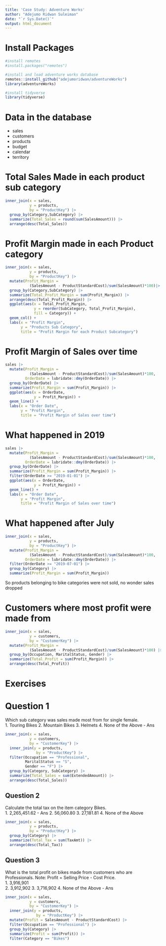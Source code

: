 ```yaml
---
title: 'Case Study: Adventure Works'
author: "Adejumo Ridwan Suleiman"
date: "`r Sys.Date()`"
output: html_document
---
```


# Install Packages
```r
#install remotes
#install.packages("remotes")

#install and load adventure works database
remotes::install_github("adejumoridwan/adventureWorks")
library(adventureWorks)

#install tidyverse
library(tidyverse)

```

# Data in the database
- sales
- customers
- products
- budget
- calendar
- territory

# Total Sales Made in each product sub category
```r
inner_join(x = sales, 
           y = products,
           by = "ProductKey") |> 
  group_by(Category,SubCategory) |> 
  summarize(Total_Sales = round(sum(SalesAmount))) |> 
  arrange(desc(Total_Sales))

```

# Profit Margin made in each Product category
```r
inner_join(x = sales, 
           y = products,
           by = "ProductKey") |> 
  mutate(Profit_Margin = 
           (SalesAmount - ProductStandardCost)/sum(SalesAmount)*100)|> 
  group_by(Category,SubCategory) |> 
  summarize(Total_Profit_Margin = sum(Profit_Margin)) |> 
  arrange(desc(Total_Profit_Margin)) |> 
  ggplot(aes(x = Total_Profit_Margin,
             y = reorder(SubCategory, Total_Profit_Margin),
             fill = Category)) +
  geom_col() +
  labs(x = "Profit Margin",
       y = "Products Sub Category",
       title = "Profit Margin for each Product Subcategory")
```

# Profit Margin of Sales over time
```r
sales |> 
  mutate(Profit_Margin = 
           (SalesAmount - ProductStandardCost)/sum(SalesAmount)*100,
         OrderDate = lubridate::dmy(OrderDate)) |> 
  group_by(OrderDate) |> 
  summarize(Profit_Margin = sum(Profit_Margin)) |> 
  ggplot(aes(x = OrderDate,
             y = Profit_Margin)) +
  geom_line() +
  labs(x = "Order Date",
       y = "Profit Margin",
       title = "Profit Margin of Sales over time")
```

# What happened in 2019
```r
sales |> 
  mutate(Profit_Margin = 
           (SalesAmount - ProductStandardCost)/sum(SalesAmount)*100,
         OrderDate = lubridate::dmy(OrderDate)) |> 
  group_by(OrderDate) |> 
  summarize(Profit_Margin = sum(Profit_Margin)) |> 
  filter(OrderDate >= "2019-01-01") |> 
  ggplot(aes(x = OrderDate,
             y = Profit_Margin)) +
  geom_line() +
  labs(x = "Order Date",
       y = "Profit Margin",
       title = "Profit Margin of Sales over time")
```

# What happened after July
```r
inner_join(x = sales, 
           y = products,
           by = "ProductKey") |>  
  mutate(Profit_Margin = 
           (SalesAmount - ProductStandardCost)/sum(SalesAmount)*100,
         OrderDate = lubridate::dmy(OrderDate)) |> 
  filter(OrderDate >= "2019-07-01") |> 
  group_by(Category) |> 
  summarize(Profit_Margin = sum(Profit_Margin))
```
So products belonging to bike categories were not sold, no wonder sales dropped

# Customers where most profit were made from
```r
inner_join(x = sales, 
           y = customers,
           by = "CustomerKey") |> 
  mutate(Profit_Margin = 
           (SalesAmount - ProductStandardCost)/sum(SalesAmount)*100) |> 
  group_by(Occupation, MaritalStatus, Gender) |> 
  summarize(Total_Profit = sum(Profit_Margin)) |>
  arrange(desc(Total_Profit))
```

# Exercises

# Question 1
Which sub category was sales made most from for single female.  
1. Touring Bikes
2. Mountain Bikes
3. Helmets
4. None of the Above - Ans
```r
inner_join(x = sales, 
           y = customers,
           by = "CustomerKey") |> 
  inner_join(y = products,
              by = "ProductKey") |> 
  filter(Occupation == "Professional",
         MaritalStatus == "S",
         Gender == "F") |> 
  group_by(Category, SubCategory) |> 
  summarize(Total_Sales = sum(ExtendedAmount)) |> 
  arrange(desc(Total_Sales))
```

## Question 2
Calculate the total tax on the item category Bikes.  
1. 2,265,451.62 - Ans
2. 56,060.80
3. 27,181.81
4. None of the Above

```r
inner_join(x = sales, 
           y = products,
           by = "ProductKey") |> 
  group_by(Category) |> 
  summarize(Total_Tax = sum(TaxAmt)) |> 
  arrange(desc(Total_Tax))
```

## Question 3
What is the total profit on bikes made from customers who are Professionals.
Note: Profit = Selling Price - Cost Price.  
1. 3,916,901  
2. 3,912,902
3. 3,716,902
4. None of the Above - Ans
```r
inner_join(x = sales, 
           y = customers,
           by = "CustomerKey") |> 
  inner_join(y = products,
              by = "ProductKey") |>
  mutate(Profit = SalesAmount - ProductStandardCost) |> 
  filter(Occupation == "Professional") |> 
  group_by(Category) |> 
  summarize(Profit = sum(Profit)) |> 
  filter(Category == "Bikes")
```
 

